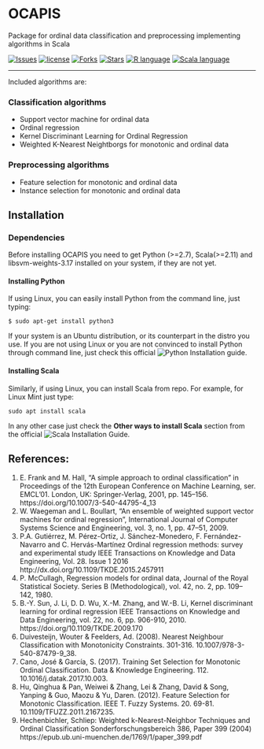 # OCAPIS 

Package for ordinal data classification and preprocessing implementing algorithms in Scala

[![Issues](https://img.shields.io/github/issues/CristinaHG/OCAPIS.svg)](https://github.com/CristinaHG/OCAPIS/issues)
[![license](https://img.shields.io/github/license/CristinaHG/OCAPIS.svg)](https://www.gnu.org/licenses/gpl.html)
[![Forks](https://img.shields.io/github/forks/CristinaHG/OCAPIS.svg)](https://github.com/CristinaHG/OCAPIS/network/members)
[![Stars](https://img.shields.io/github/stars/CristinaHG/OCAPIS.svg)](https://github.com/CristinaHG/OCAPIS/stargazers)
[![R language](https://img.shields.io/badge/language-R-lightgrey.svg)](https://www.r-project.org/)
[![Scala language](https://img.shields.io/badge/language-Scala-red.svg)](https://www.scala-lang.org/)

---

Included algorithms are:

### Classification algorithms
- Support vector machine for ordinal data
- Ordinal regression
- Kernel Discriminant Learning for Ordinal Regression 
- Weighted K-Nearest Neightborgs for monotonic and ordinal data

### Preprocessing algorithms
- Feature selection for monotonic and ordinal data
- Instance selection for monotonic and ordinal data

## Installation

### Dependencies 
Before installing OCAPIS you need to get Python (>=2.7), Scala(>=2.11) and libsvm-weights-3.17 installed on your system, if they are not yet.

#### Installing Python
If using Linux, you can easily install Python from the command line, just typing:

```
$ sudo apt-get install python3
```
If your system is an Ubuntu distribution, or its counterpart in the distro you use. If you are not using Linux or you are not convinced  to install Python through command line, just check this official ![Python Installation guide](https://wiki.python.org/moin/BeginnersGuide/Download).

#### Installing Scala
Similarly, if using Linux, you can install Scala from repo. For example, for Linux Mint just type:

```
sudo apt install scala
```
In any other case just check the **Other ways to install Scala** section from the official ![Scala Installation Guide](https://www.scala-lang.org/download/).

 


## References:
1. E. Frank and M. Hall, "A simple approach to ordinal classification"
in Proceedings of the 12th European Conference on Machine Learning,
ser. EMCL'01. London, UK: Springer-Verlag, 2001, pp. 145–156.
https://doi.org/10.1007/3-540-44795-4_13
2. W. Waegeman and L. Boullart, "An ensemble of weighted support
vector machines for ordinal regression", International Journal
of Computer Systems Science and Engineering, vol. 3, no. 1,
pp. 47–51, 2009.
3. P.A. Gutiérrez, M. Pérez-Ortiz, J. Sánchez-Monedero,
F. Fernández-Navarro and C. Hervás-Martínez
Ordinal regression methods: survey and experimental study
IEEE Transactions on Knowledge and Data Engineering, Vol. 28. Issue 1
2016
http://dx.doi.org/10.1109/TKDE.2015.2457911
4. P. McCullagh, Regression models for ordinal data,  Journal of
the Royal Statistical Society. Series B (Methodological), vol. 42,
no. 2, pp. 109–142, 1980.
5. B.-Y. Sun, J. Li, D. D. Wu, X.-M. Zhang, and W.-B. Li,
Kernel discriminant learning for ordinal regression
IEEE Transactions on Knowledge and Data Engineering, vol. 22,
no. 6, pp. 906-910, 2010.
https://doi.org/10.1109/TKDE.2009.170
6. Duivesteijn, Wouter & Feelders, Ad. (2008). Nearest Neighbour Classification with Monotonicity Constraints. 301-316. 10.1007/978-3-540-87479-9_38.
7. Cano, José & García, S. (2017). Training Set Selection for Monotonic Ordinal Classification. Data & Knowledge Engineering. 112. 10.1016/j.datak.2017.10.003. 
8. Hu, Qinghua & Pan, Weiwei & Zhang, Lei & Zhang, David & Song, Yanping & Guo, Maozu & Yu, Daren. (2012). Feature Selection for Monotonic Classification. IEEE T. Fuzzy Systems. 20. 69-81. 10.1109/TFUZZ.2011.2167235. 
9. Hechenbichler, Schliep:
Weighted k-Nearest-Neighbor Techniques and Ordinal Classification Sonderforschungsbereich 386, Paper 399 (2004)
https://epub.ub.uni-muenchen.de/1769/1/paper_399.pdf
